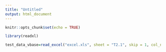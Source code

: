 ```yaml
---
title: "Untitled"
output: html_document
---
```


```r
knitr::opts_chunk$set(echo = TRUE)
```

```r
library(readxl)
```

```r
test_data_vbase=read_excel("excel.xls", sheet = "T2.1", skip = 1, col_names = TRUE)
```

